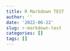 ```yaml
---
title: R Markdown TEST
author: ''
date: '2022-06-22'
slug: r-markdown-test
categories: []
tags: []
---
```

